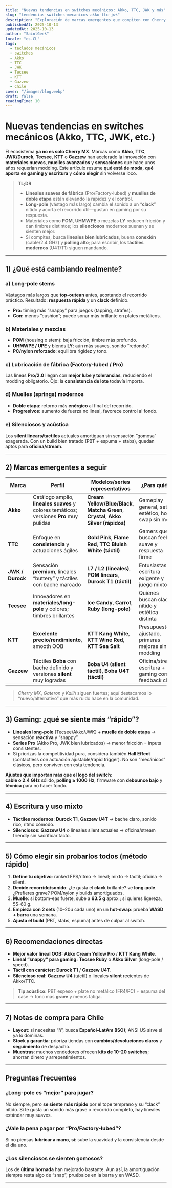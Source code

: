 ```yaml
---
title: "Nuevas tendencias en switches mecánicos: Akko, TTC, JWK y más"
slug: "tendencias-switches-mecanicos-akko-ttc-jwk"
description: "Exploración de marcas emergentes que compiten con Cherry MX y los avances más comentados: long-pole, materiales POM/UHMWPE/LY, lubricación de fábrica, muelles de doble etapa, silenciosos mejorados y más. Enfoque gamer y de escritura, con notas para Chile."
publishedAt: 2025-10-13
updatedAt: 2025-10-13
author: "SaintGeek"
locale: "es-CL"
tags:
  - teclados mecánicos
  - switches
  - Akko
  - TTC
  - JWK
  - Tecsee
  - KTT
  - Gazzew
  - Chile
cover: "/images/blog.webp"
draft: false
readingTime: 10
---
```


# Nuevas tendencias en switches mecánicos (Akko, TTC, JWK, etc.)

El ecosistema **ya no es solo Cherry MX**. Marcas como **Akko**, **TTC**, **JWK/Durock**, **Tecsee**, **KTT** o **Gazzew** han acelerado la innovación con **materiales nuevos**, **muelles avanzados** y **sensaciones** que hace unos años requerían modding. Este artículo resume **qué está de moda**, **qué aporta en gaming y escritura** y **cómo elegir** sin volverse loco.

> **TL;DR**
> - **Lineales suaves de fábrica** (Pro/Factory-lubed) y **muelles de doble etapa** están elevando la rapidez y el control.  
> - **Long-pole** (vástago más largo) cambia el sonido a un “**clack**” nítido y acorta el recorrido útil—gustan en gaming por su respuesta.  
> - Materiales como **POM**, **UHMWPE** o mezclas **LY** reducen fricción y dan timbres distintos; los **silenciosos** modernos suenan y se sienten mejor.  
> - Si compites, busca **lineales bien lubricados**, buena **conexión** (cable/2.4 GHz) y **polling alto**; para escribir, los **táctiles modernos** (U4T/T1) siguen mandando.

---

## 1) ¿Qué está cambiando realmente?

### a) Long-pole stems
Vástagos más largos que **top-outean** antes, acortando el recorrido práctico. Resultado: **respuesta rápida** y un **clack** definido.  
- **Pro:** timing más “snappy” para juegos (tapping, strafes).  
- **Con:** menos “cushion”; puede sonar más brillante en plates metálicos.

### b) Materiales y mezclas
- **POM** (housing o stem): baja fricción, timbre más profundo.  
- **UHMWPE / UPE** y blends **LY**: aún más suaves, sonido “redondo”.  
- **PC/nylon reforzado**: equilibra rigidez y tono.

### c) Lubricación de fábrica (Factory-lubed / Pro)
Las líneas **Pro/2.0** llegan con **mejor lube y tolerancias**, reduciendo el modding obligatorio. Ojo: la **consistencia de lote** todavía importa.

### d) Muelles (springs) modernos
- **Doble etapa**: retorno más **enérgico** al final del recorrido.  
- **Progresivos**: aumento de fuerza no lineal, favorece control al fondo.

### e) Silenciosos y acústica
Los **silent linears/tactiles** actuales amortiguan sin sensación “gomosa” exagerada. Con un build bien tratado (PBT + espuma + stabs), quedan aptos para **oficina/stream**.

---

## 2) Marcas emergentes a seguir

| Marca | Perfil | Modelos/series representativos | ¿Para quién? |
|---|---|---|---|
| **Akko** | Catálogo amplio, **lineales suaves** y colores temáticos; versiones **Pro** muy pulidas | **Cream Yellow/Blue/Black**, **Matcha Green**, **Crystal**, **Akko Silver (rápidos)** | Gameplay general, setup estético, hot-swap sin mods |
| **TTC** | Enfoque en **consistencia** y actuaciones ágiles | **Gold Pink**, **Flame Red**, **TTC Bluish White (táctil)** | Gamers que buscan feel suave y respuesta firme |
| **JWK / Durock** | Sensación **premium**, lineales “buttery” y táctiles con bache marcado | **L7 / L2 (lineales)**, **POM linears**, **Durock T1 (táctil)** | Entusiastas, escritura exigente y juego mixto |
| **Tecsee** | Innovadores en **materiales/long-pole** y colores; timbres brillantes | **Ice Candy**, **Carrot**, **Ruby (long-pole)** | Quienes buscan clack nítido y estética distinta |
| **KTT** | **Excelente precio/rendimiento**, smooth OOB | **KTT Kang White**, **KTT Wine Red**, **KTT Sea Salt** | Presupuesto ajustado, primeras mejoras sin modding |
| **Gazzew** | Táctiles **Boba** con bache definido y versiones **silent** muy logradas | **Boba U4 (silent táctil)**, **Boba U4T (táctil)** | Oficina/stream, escritura + gaming con feedback claro |

> *Cherry MX*, *Gateron* y *Kailh* siguen fuertes; aquí destacamos lo “nuevo/alternativo” que más ruido hace en la comunidad.

---

## 3) Gaming: ¿qué se siente más “rápido”?

- **Lineales long-pole** (Tecsee/Akko/JWK) + **muelle de doble etapa** → sensación **reactiva** y “snappy”.  
- **Series Pro** (Akko Pro, JWK bien lubricados) → menor fricción = inputs consistentes.  
- Si priorizas la competitividad pura, considera también **Hall Effect** (contactless con actuación ajustable/rapid trigger). No son “mecánicos” clásicos, pero conviven con esta tendencia.

**Ajustes que importan más que el logo del switch:**  
**cable o 2.4 GHz** sólido, **polling ≥ 1000 Hz**, firmware con **debounce bajo** y **técnica** para no hacer fondo.

---

## 4) Escritura y uso mixto

- **Táctiles modernos**: **Durock T1**, **Gazzew U4T** → bache claro, sonido rico, ritmo cómodo.  
- **Silenciosos**: **Gazzew U4** o lineales silent actuales → oficina/stream friendly sin sacrificar tacto.

---

## 5) Cómo elegir sin probarlos todos (método rápido)

1. **Define tu objetivo**: ranked FPS/ritmo → lineal; mixto → táctil; oficina → silent.  
2. **Decide recorrido/sonido**: ¿te gusta el **clack** brillante? ve **long-pole**. ¿Prefieres grave? POM/nylon y builds amortiguados.  
3. **Muelle**: si bottom-eas fuerte, sube a **63.5 g** aprox.; si quieres ligereza, 55–60 g.  
4. **Empieza con 2 sets** (10–20u cada uno) en un **hot-swap**: prueba **WASD + barra** una semana.  
5. **Ajusta el build** (PBT, stabs, espuma) antes de culpar al switch.

---

## 6) Recomendaciones directas

- **Mejor valor lineal OOB:** **Akko Cream Yellow Pro** / **KTT Kang White**.  
- **Lineal “snappy” para gaming:** **Tecsee Ruby** o **Akko Silver** (long-pole / speed).  
- **Táctil con carácter:** **Durock T1** / **Gazzew U4T**.  
- **Silencioso real:** **Gazzew U4** (táctil) o lineales **silent** recientes de Akko/TTC.

> **Tip acústico:** PBT espeso + plate no metálico (FR4/PC) + espuma del case → tono más **grave** y menos fatiga.

---

## 7) Notas de compra para Chile

- **Layout**: si necesitas “ñ”, busca **Español–LatAm (ISO)**; ANSI US sirve si ya lo dominas.  
- **Stock y garantía**: prioriza tiendas con **cambios/devoluciones claros** y **seguimiento** de despacho.  
- **Muestras**: muchos vendedores ofrecen **kits de 10–20 switches**; ahorran dinero y arrepentimientos.

---

## Preguntas frecuentes

### ¿Long-pole es “mejor” para jugar?
No siempre, pero **se siente más rápido** por el tope temprano y su “clack” nítido. Si te gusta un sonido más grave o recorrido completo, hay lineales estándar muy suaves.

### ¿Vale la pena pagar por “Pro/Factory-lubed”?
Si no piensas **lubricar a mano**, **sí**: sube la suavidad y la consistencia desde el día uno.

### ¿Los silenciosos se sienten gomosos?
Los de **última hornada** han mejorado bastante. Aun así, la amortiguación siempre resta algo de “snap”; pruébalos en la barra y en WASD.

---
